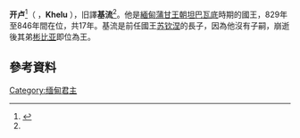 {{Infobox royalty
| type                 = monarch
| name                 = 开卢<br/> {{lang|my|ခဲလူးမင်း}}
| image                = 
| caption              = 
| reign                = 829年–846年
| coronation           = 
| succession           = [[蒲甘王朝|蒲甘王朝]]
| predecessor          = 
| successor            = 
| suc-type             = Successor
| reg-type             = 
| regent               = 
| spouse               = 
| issue                = 無嗣
| issue-link           = 
| full name            = 
| house                = [[蒲甘王朝|蒲甘王朝]]
| father               = [[苏钦涅|苏钦涅]]
| mother               = 
| birth_date           = 794 
| birth_place          = 
| death_date           = 846（52 歲）
| death_place          = [[蒲甘|蒲甘]]
| date of burial       = 
| place of burial      = 
| religion             = [[阿利僧派|阿利僧派]]
| signature            = 
}}

'''开卢'''<ref name="liuli">{{cite book|title=琉璃宫史（下卷）|publisher=商务印书馆|year=2009年|page=1120}}</ref>（{{lang-my|ခဲလူးမင်း}} ，'''Khelu''' ），旧譯'''基流'''<ref name="liuli"/>。他是[[緬甸|緬甸]][[蒲甘王朝|蒲甘王朝]][[坦巴瓦底|坦巴瓦底]]時期的國王，829年至846年間在位，共17年。基流是前任國王[[苏钦涅|苏钦涅]]的長子，因為他沒有子嗣，崩逝後其弟[[彬比亚|彬比亚]]即位為王。

==參考資料==
{{reflist}}

{{start box}}
{{s-before|[[苏钦涅|苏钦涅]]}}
{{s-title|[[緬甸|緬甸]][[蒲甘王朝|蒲甘王朝]][[君主|君主]]|829年－846年}}
{{s-after|[[彬比亚|彬比亚]]}}
{{end box}}

[[Category:缅甸君主|Category:缅甸君主]]